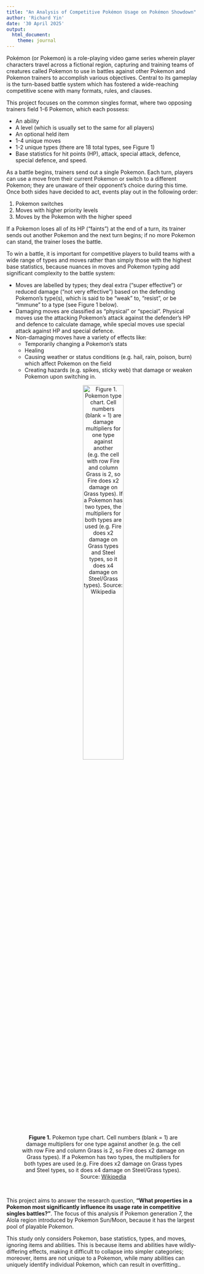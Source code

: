 ```yaml
---
title: "An Analysis of Competitive Pokémon Usage on Pokémon Showdown"
author: 'Richard Yin'
date: '30 April 2025'
output: 
  html_document: 
    theme: journal
---
```


Pokémon (or Pokemon) is a role-playing video game series wherein player characters travel across a fictional region, capturing and training teams of creatures called Pokemon to use in battles against other Pokemon and Pokemon trainers to accomplish various objectives. Central to its gameplay is the turn-based battle system which has fostered a wide-reaching competitive scene with many formats, rules, and clauses.

This project focuses on the common singles format, where two opposing trainers field 1-6 Pokemon, which each possess:

- An ability
- A level (which is usually set to the same for all players)
- An optional held item
- 1-4 unique moves
- 1-2 unique types (there are 18 total types, see Figure 1)
- Base statistics for hit points (HP), attack, special attack, defence, special defence, and speed.

As a battle begins, trainers send out a single Pokemon. Each turn, players can use a move from their current Pokemon or switch to a different Pokemon; they are unaware of their opponent's choice during this time. Once both sides have decided to act, events play out in the following order:

1) Pokemon switches
2) Moves with higher priority levels
3) Moves by the Pokemon with the higher speed

If a Pokemon loses all of its HP ("faints") at the end of a turn, its trainer sends out another Pokemon and the next turn begins; if no more Pokemon can stand, the trainer loses the battle.

To win a battle, it is important for competitive players to build teams with a wide range of types and moves rather than simply those with the highest base statistics, because nuances in moves and Pokemon typing add significant complexity to the battle system:

- Moves are labelled by types; they deal extra ("super effective") or reduced damage ("not very effective") based on the defending Pokemon's type(s), which is said to be "weak" to, "resist", or be "immune" to a type (see Figure 1 below).
- Damaging moves are classified as "physical" or "special". Physical moves use the attacking Pokemon's attack against the defender's HP and defence to calculate damage, while special moves use special attack against HP and special defence.
- Non-damaging moves have a variety of effects like:
    - Temporarily changing a Pokemon's stats
    - Healing
    - Causing weather or status conditions (e.g. hail, rain, poison, burn) which affect Pokemon on the field
    - Creating hazards (e.g. spikes, sticky web) that damage or weaken Pokemon upon switching in.

<div style="text-align: center">
![**Figure 1.** Pokemon type chart. Cell numbers (blank = 1) are damage multipliers for one type against another (e.g. the cell with row Fire and column Grass is 2, so Fire does x2 damage on Grass types). If a Pokemon has two types, the multipliers for both types are used (e.g. Fire does x2 damage on Grass types and Steel types, so it does x4 damage on Steel/Grass types). Source: [Wikipedia](https://upload.wikimedia.org/wikipedia/commons/thumb/9/97/Pokemon_Type_Chart.svg/2048px-Pokemon_Type_Chart.svg.png) ](https://upload.wikimedia.org/wikipedia/commons/thumb/9/97/Pokemon_Type_Chart.svg/2048px-Pokemon_Type_Chart.svg.png){width=50%}
</div>

<br>

This project aims to answer the research question, **"What properties in a Pokemon most significantly influence its usage rate in competitive singles battles?"**. The focus of this analysis if Pokemon generation 7, the Alola region introduced by Pokemon Sun/Moon, because it has the largest pool of playable Pokemon.

This study only considers Pokemon, base statistics, types, and moves, ignoring items and abilities. This is because items and abilities have wildly-differing effects, making it difficult to collapse into simpler categories; moreover, items are not unique to a Pokemon, while many abilities can uniquely identify individual Pokemon, which can result in overfitting..